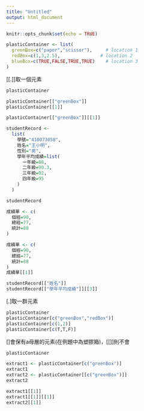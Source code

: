 ```yaml
---
title: "Untitled"
output: html_document
---
```



```r
knitr::opts_chunk$set(echo = TRUE)
```


```r
plasticContainer <- list(
  greenBox=c("paper","scissor"),     # location 1
  redBox=c(1,3,2.5),               # location 2
  blueBox=c(TRUE,FALSE,TRUE,TRUE)    # location 3
)
```

[[.]]取一個元素
```r
plasticContainer

plasticContainer[["greenBox"]] 
plasticContainer[[1]]
```
```r
plasticContainer[["greenBox"]][[1]]
```
```r
studentRecord <-
  list(
    學號="410073058",
    姓名="王小明",
    性別="男",
    學年平均成績=list(
      一年級=88,
      二年級=90.3,
      三年級=92,
      四年級=95
    )
  )

studentRecord
```
```r
成績單 <- c(
  個經=90,
  總經=77,
  統計=88
)
```
```r
成績單 <- c(
  個經=90,
  總經=77,
  統計=88
)
成績單[[1]]
```
```r
studentRecord[["姓名"]]
studentRecord[["學年平均成績"]][[3]]
```

[.]取一群元素
```r
plasticContainer
plasticContainer[c("greenBox","redBox")] 
plasticContainer[c(1,2)]
plasticContainer[c(T,T,F)]
```

[]會保有a母層的元素(在例題中為塑膠箱)，[[]]則不會
```r
plasticContainer

extract1 <- plasticContainer[c("greenBox")]
extract1
extract2 <- plasticContainer[[c("greenBox")]]
extract2

extract1[[1]]
extract1[[1]][[1]]
extract2[[1]]
```






































